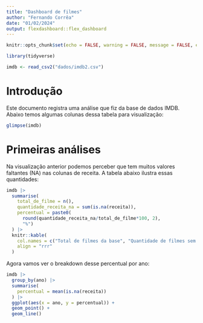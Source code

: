 ```yaml
---
title: "Dashboard de filmes"
author: "Fernando Corrêa"
date: "01/02/2024"
output: flexdashboard::flex_dashboard
---
```


```r
knitr::opts_chunk$set(echo = FALSE, warning = FALSE, message = FALSE, error = FALSE)

library(tidyverse)

imdb <- read_csv2("dados/imdb2.csv")
```

# Introdução

Este documento registra uma análise que fiz da base de dados IMDB. Abaixo temos algumas colunas dessa tabela para visualização:

```r
glimpse(imdb)
```

# Primeiras análises

Na visualização anterior podemos perceber que tem muitos valores faltantes (NA) nas colunas de receita. A tabela abaixo ilustra essas quantidades:

```r
imdb |> 
  summarise(
    total_de_filme = n(), 
    quantidade_receita_na = sum(is.na(receita)),
    percentual = paste0(
      round(quantidade_receita_na/total_de_filme*100, 2),
      "%")
  ) |> 
  knitr::kable(
    col.names = c("Total de filmes da base", "Quantidade de filmes sem receita", "Percentual de filmes sem receita"),
    align = "rrr"
  )
```

Agora vamos ver o breakdown desse percentual por ano:

```r
imdb |> 
  group_by(ano) |> 
  summarise(
    percentual = mean(is.na(receita))
  ) |> 
  ggplot(aes(x = ano, y = percentual)) +
  geom_point() + 
  geom_line()
```

